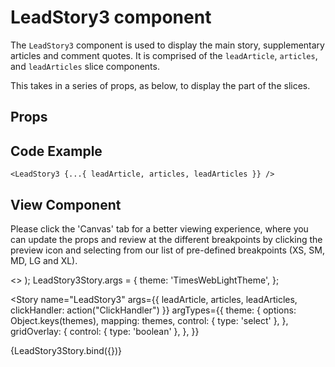
<Meta
  title="Newskit Slices/Lead Story 3"
  component={LeadStory3}
/>

# LeadStory3 component
The `LeadStory3` component is used to display the main story, supplementary articles and comment quotes.
It is comprised of the `leadArticle`, `articles`, and `leadArticles` slice components.

This takes in a series of props, as below, to display the part of the slices.

## Props
<Props of={LeadStory3} />

## Code Example
`<LeadStory3 {...{ leadArticle, articles, leadArticles }} />`

## View Component
Please click the 'Canvas' tab for a better viewing experience, where you can update the props and review at the different breakpoints by clicking the preview icon and selecting from our list of pre-defined breakpoints (XS, SM, MD, LG and XL).

  <TCThemeProvider theme={theme}>
    <>
      <GridOverlay show={gridOverlay} />
      <LeadStory3 {...{ leadArticle, articles, leadArticles, clickHandler }} />
    </>
  </TCThemeProvider>
);
LeadStory3Story.args = {
  theme: 'TimesWebLightTheme',
};

<Story 
  name="LeadStory3"
  args={{
    leadArticle,
    articles,
    leadArticles,
    clickHandler: action("ClickHandler")
  }}
  argTypes={{
    theme: {
      options: Object.keys(themes),
      mapping: themes,
      control: { type: 'select' },
    },
  gridOverlay: {
      control: { type: 'boolean' },
    },
  }}
>
  {LeadStory3Story.bind({})}
</Story>
